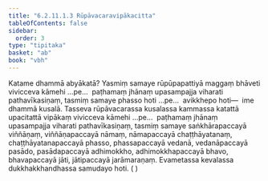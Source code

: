 ```yaml
---
title: "6.2.11.1.3 Rūpāvacaravipākacitta"
tableOfContents: false
sidebar:
  order: 3
type: "tipitaka"
basket: "ab"
book: "vbh"
---
```



<DynamicBreadcrumb />

<Division number="321" book="vbh" bookNo="30" page="186">

<Paragraph number="1268" book="vbh">
Katame dhammā abyākatā? Yasmiṃ samaye rūpūpapattiyā maggaṃ bhāveti vivicceva kāmehi …pe…  paṭhamaṃ jhānaṃ upasampajja viharati pathavīkasiṇaṃ, tasmiṃ samaye phasso hoti …pe…  avikkhepo hoti—  ime dhammā kusalā.
</Paragraph>

<Paragraph number="1269" book="vbh">
Tasseva rūpāvacarassa kusalassa kammassa katattā upacitattā vipākaṃ vivicceva kāmehi …pe…  paṭhamaṃ jhānaṃ upasampajja viharati pathavīkasiṇaṃ, tasmiṃ samaye saṅkhārapaccayā viññāṇaṃ, viññāṇapaccayā nāmaṃ, nāmapaccayā chaṭṭhāyatanaṃ, chaṭṭhāyatanapaccayā phasso, phassapaccayā vedanā, vedanāpaccayā pasādo, pasādapaccayā adhimokkho, adhimokkhapaccayā bhavo, bhavapaccayā jāti, jātipaccayā jarāmaraṇaṃ. Evametassa kevalassa dukkhakkhandhassa samudayo hoti. ( )
</Paragraph>
</Division>